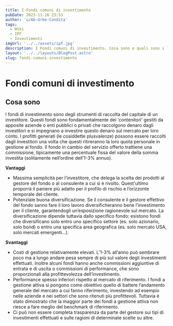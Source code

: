 ```yaml
---
title: I Fondi comuni di investimento
pubDate: 2023-11-16 23:53
author: 'u/Ab-Urbe-Condita'
tags:
  - Wiki
  - IPF
  - Investimenti
imgUrl: '../../assets/ipf.jpg'
description: I Fondi comuni di investimento. Cosa sono e quali sono i loro pro e contro
layout: '../../layouts/BlogPost.astro'
slug: fondi-comuni-investimento
---
```


# Fondi comuni di investimento

## Cosa sono

I fondi di investimento sono degli strumenti di raccolta del capitale di un investitore.
Questi fondi sono fondamentalmente dei ‘contenitori’ gestiti da apposite aziende o enti pubblici o privati che raccolgono denaro dagli investitori
e si impegnano a investire questo denaro sul mercato per loro conto.
I profitti generati (le cosiddette plusvalenze) possono essere raccolti dagli investitori una volta che questi ritireranno la loro quota personale in gestione al fondo.
Il fondo in cambio del servizio offerto trattiene una commissione, tipicamente una percentuale fissa del valore della somma investita (solitamente nell’ordine dell’1-3% annuo).

**Vantaggi**

- Massima semplicità per l’investitore, che delega la scelta dei prodotti al gestore del fondo o al consulente a cui si è rivolto.
  Quest'ultimo proporrà il paniere più adatto per il profilo di rischio e l’orizzonte temporale del cliente.
- Potenziale buona diversificazione. Se il consulente e il gestore effettivo del fondo sanno fare il loro lavoro diversificheranno bene l’investimento per il cliente,
  garantendogli un’esposizione ragionevole sul mercato.
  La diversificazione dipende tuttavia dallo specifico fondo: esistono fondi che diversificano solo entro uno specifico settore (es. solo azionario, solo bond)
  o entro una specifica area geografica (es. solo mercato USA, solo mercati emergenti…).

**Svantaggi**

- Costi di gestione relativamente elevati. L’1-3% all’anno può sembrare poco ma a lungo andare pesa sempre di più sul valore degli investimenti effettuati.
  Inoltre alcuni fondi hanno anche commissioni aggiuntive di entrata e di uscita o commissioni di performance, che sono proporzionali alla profittevolezza dell’investimento.
- Performance spesso inferiori rispetto al mercato di riferimento.
  I fondi a gestione attiva si pongono come obiettivo quello di battere l’andamento generale del mercato a cui fanno riferimento,
  investendo ad esempio nelle aziende e nei settori che sono ritenuti più profittevoli.
  Tuttavia è stato dimostrato che la maggior parte dei fondi a gestione attiva non riesce a fare meglio del benchmark di riferimento.
- Ci può non essere completa trasparenza da parte del gestore sui tipi di investimenti effettuati e sulle ragioni di determinate scelte su altre.
